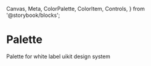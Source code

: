   Canvas,
  Meta,
  ColorPalette,
  ColorItem,
  Controls,
} from '@storybook/blocks';



<Meta of={PaletteStory} title="Design System/Palette" />

# Palette

Palette for white label uikit design system

<Canvas of={PaletteStory.Basic} />

<Controls />
